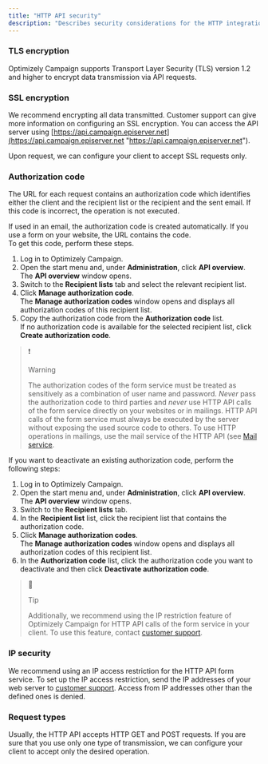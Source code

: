 ```yaml
---
title: "HTTP API security"
description: "Describes security considerations for the HTTP integration API for Optimizely Campaign."
---
```


### TLS encryption

Optimizely Campaign supports Transport Layer Security (TLS) version 1.2 and higher to encrypt data transmission via API requests.

### SSL encryption

We recommend encrypting all data transmitted. Customer support can give more information on configuring an SSL encryption. You can access the API server using [https://api.campaign.episerver.net](https://api.campaign.episerver.net "https://api.campaign.episerver.net").

Upon request, we can configure your client to accept SSL requests only.

### Authorization code

The URL for each request contains an authorization code which identifies either the client and the recipient list or the recipient and the sent email. If this code is incorrect, the operation is not executed.

If used in an email, the authorization code is created automatically. If you use a form on your website, the URL contains the code.  
To get this code, perform these steps.

1. Log in to Optimizely Campaign.
2. Open the start menu and, under **Administration**, click **API overview**.  
The **API overview** window opens.
3. Switch to the **Recipient lists** tab and select the relevant recipient list.
4. Click **Manage authorization code**.  
The **Manage authorization codes** window opens and displays all authorization codes of this recipient list.
5. Copy the authorization code from the **Authorization code** list.  
If no authorization code is available for the selected recipient list, click **Create authorization code**.

> ❗️
> 
> Warning
> 
> The authorization codes of the form service must be treated as sensitively as a combination of user name and password. _Never_ pass the authorization code to third parties and _never_ use HTTP API calls of the form service directly on your websites or in mailings. HTTP API calls of the form service must always be executed by the server without exposing the used source code to others. To use HTTP operations in mailings, use the mail service of the HTTP API (see [Mail service](/optimizely-campaign/docs/services-and-operations).

If you want to deactivate an existing authorization code, perform the following steps:

1. Log in to Optimizely Campaign.
2. Open the start menu and, under **Administration**, click **API overview**.  
The **API overview** window opens.
3. Switch to the **Recipient lists** tab.
4. In the **Recipient list** list, click the recipient list that contains the authorization code.
5. Click **Manage authorization codes**.  
The **Manage authorization codes** window opens and displays all authorization codes of this recipient list.
6. In the **Authorization code** list, click the authorization code you want to deactivate and then click **Deactivate authorization code**.

> 📘
> 
> Tip
> 
> Additionally, we recommend using the IP restriction feature of Optimizely Campaign for HTTP API calls of the form service in your client. To use this feature, contact [customer support](/cdn-cgi/l/email-protection#0d7e787d7d627f794d627d7964606477686174236e6260).

### IP security

We recommend using an IP access restriction for the HTTP API form service. To set up the IP access restriction, send the IP addresses of your web server to [customer support](/cdn-cgi/l/email-protection#5c2f292c2c332e281c332c2835313526393025723f3331). Access from IP addresses other than the defined ones is denied.

### Request types

Usually, the HTTP API accepts HTTP GET and POST requests. If you are sure that you use only one type of transmission, we can configure your client to accept only the desired operation.